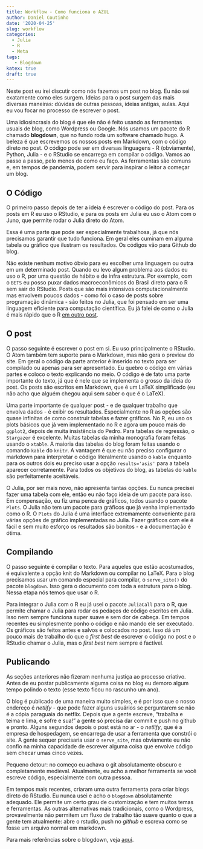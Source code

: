 ```yaml
---
title: Workflow - Como funciona o AZUL
author: Daniel Coutinho
date: '2020-04-25'
slug: workflow
categories:
  - Julia
  - R
  - Meta
tags:
   - Blogdown
katex: true
draft: true
---
```


Neste post eu irei discutir como nós fazemos um post no blog. Eu não sei exatamente como eles surgem. Ideias para o post surgem das mais diversas maneiras: dúvidas de outras pessoas, ideias antigas, aulas. Aqui eu vou focar no processo de escrever o post.

Uma idiosincrasia do blog é que ele não é feito usando as ferramentas usuais de blog, como Wordpress ou Google. Nós usamos um pacote do R chamado **blogdown**, que no fundo roda um software chamado hugo. A beleza é que escrevemos os nossos posts em Markdown, com o código direto no post. O código pode ser em diversas linguagens - R (obviamente), Python, Julia - e o RStudio se encarrega em compilar o código. Vamos ao passo a passo, pelo menos de como eu faço. As ferramentas são comuns e, em tempos de pandemia, podem servir para inspirar o leitor a começar um blog. 

## O Código

O primeiro passo depois de ter a ideia é escrever o código do post. Para os posts em R eu uso o RStudio, e para os posts em Julia eu uso o Atom com o Juno, que permite rodar o Julia direto do Atom.

Essa é uma parte que pode ser especialmente trabalhosa, já que nós precisamos garantir que tudo funciona. Em geral eles cuminam em alguma tabela ou gráfico que ilustram os resultados. Os códigos vão para Github do blog.

Não existe nenhum motivo óbvio para eu escolher uma linguagem ou outra em um determinado post. Quando eu levo algum problema aos dados eu uso o R, por uma questão de hábito e de infra estrutura. Por exemplo, com o ``BETS`` eu posso puxar dados macroeconômicos do Brasil direto para o R sem sair do RStudio. Posts que são mais intensivos computacionalmente mas envolvem poucos dados - como foi o caso de posts sobre programação dinâmica - são feitos no Julia, que foi pensado em ser uma linguagem eficiente para computação científica. Eu já falei de como o Julia é mais rápido que o R [em outro post](https://azul.netlify.com/2018/10/28/por-que-usar-o-julia/).

## O post

O passo seguinte é escrever o post em si. Eu uso principalmente o RStudio. O Atom também tem suporte para o Markdown, mas não gera o preview do site. Em geral o código da parte anterior é inserido no texto para ser compilado ou apenas para ser apresentado. Eu quebro o código em várias partes e coloco o texto explicando no meio. O código é de fato uma parte importante do texto, já que é nele que se implementa o grosso da ideia do post. Os posts são escritos em Markdown, que é um LaTeX simplificado (eu não acho que alguém chegou aqui sem saber o que é o LaTeX).

Uma parte importante de qualquer post - e de qualquer trabalho que envolva dados - é exibir os resultados. Especialmente no R as opções são quase infinitas de como construir tabelas e fazer gráficos. No R, eu uso os plots básicos que já vem implementado no R e agora um pouco mais do ``ggplot2``, depois de muita insistência do Pedro. Para tabelas de regressão, o ``Stargazer`` é excelente. Muitas tabelas da minha monografia foram feitas usando o ``xtable``. A maioria das tabelas do blog foram feitas usando o comando `kable` do ``knitr``. A vantagem é que eu não preciso configurar o markdown para interpretar o código literalmente usando o `kable` enquanto para os outros dois eu preciso usar a opção `results='asis'` para a tabela aparecer corretamente. Para todos os objetivos do blog, as tabelas do `kable` são perfeitamente aceitáveis. 

O Julia, por ser mais novo, não apresenta tantas opções. Eu nunca precisei fazer uma tabela com ele, então eu não faço ideia de um pacote para isso. Em compensação, eu fiz uma penca de gráficos, todos usando o pacote ``Plots``. O Julia não tem um pacote para gráficos que já venha implementado como o R. O ``Plots`` do Julia é uma interface extremamente conveniente para várias opções de gráfico implementadas no Julia. Fazer gráficos com ele é fácil e sem muito esforço os resultados são bonitos - e a documentação é ótima.

## Compilando

O passo seguinte é compilar o texto. Para aqueles que estão acostumados, é equivalente a opção knit do Markdown ou compilar no LaTeX. Para o blog precisamos usar um comando especial para compilar, o ``serve_site()`` do pacote ``blogdown``. Isso gera o documento com toda a estrutura para o blog. Nessa etapa nós temos que usar o R.

Para integrar o Julia com o R eu já usei o pacote ``JuliaCall`` para o R, que permite chamar o Julia para rodar os pedaços de código escritos em Julia. Isso nem sempre funciona super suave e sem dor de cabeça. Em tempos recentes eu simplesmente ponho o código e não mando ele ser executado. Os gráficos são feitos antes e salvos e colocados no post. Isso dá um pouco mais de trabalho do que o _first best_ de escrever o código no post e o RStudio chamar o Julia, mas  o _first best_ nem sempre é factível. 

## Publicando

As seções anteriores não fizeram nenhuma justiça ao processo criativo. Antes de eu postar publicamente alguma coisa no blog eu demoro algum tempo polindo o texto (esse texto ficou no rascunho um ano). 

O blog é publicado de uma maneira muito simples, e é por isso que o nosso endereço é _netlify_ - que pode fazer alguns usuários se perguntarem se não é a cópia paraguaia do netflix. Depois que a gente escreve, "trabalha e teima e lima, e sofre e sua!" a gente só precisa dar commit e push no github e pronto. Alguns segundos depois o post está no ar - o _netlify_, que é a empresa de hospedagem, se encarrega de usar a ferramenta que constrói o site. A gente sequer precisaria usar o `serve_site`, mas obviamente eu não confio na minha capacidade de escrever alguma coisa que envolve código sem checar umas cinco vezes. 

Pequeno detour: no começo eu achava o git absolutamente obscuro e completamente medieval. Atualmente, eu acho a melhor ferramenta se você escreve código, especialmente com outra pessoa. 

Em tempos mais recentes, criaram uma outra ferramenta para criar blogs direto do RStudio. Eu nunca usei e acho o `blogdown` absolutamente adequado. Ele permite um certo grau de customização e tem muitos temas e ferramentas. As outras alternativas mais tradicionais, como o Wordpress, provavelmente não permitem um fluxo de trabalho tão suave quanto o que a gente tem atualmente: abre o rstudio, push no _github_ e escreva como se fosse um arquivo normal em markdown. 

Para mais referências sobre o blogdown, veja [aqui](https://bookdown.org/yihui/blogdown/).